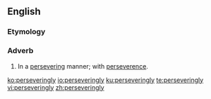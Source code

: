 ==English==

===Etymology===
{{suffix|en|persevering|ly}}

===Adverb===
{{en-adv}}

# In a [[persevering]] manner; with [[perseverence]].

[[ko:perseveringly]]
[[io:perseveringly]]
[[ku:perseveringly]]
[[te:perseveringly]]
[[vi:perseveringly]]
[[zh:perseveringly]]